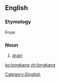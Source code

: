 ==English==
===Etymology===
From {{etyl|ms}}

{{etystub}}

===Noun===
{{en-noun}}

# {{Singapore}} [[drain]]

[[Category:Singlish]]

[[ko:longkang]]
[[zh:longkang]]